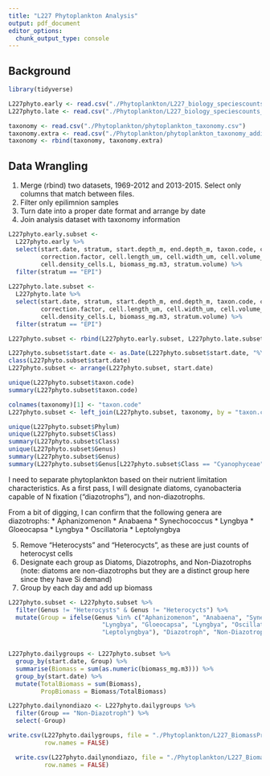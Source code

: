 ```yaml
---
title: "L227 Phytoplankton Analysis"
output: pdf_document
editor_options: 
  chunk_output_type: console
---
```



## Background


```r

library(tidyverse)

L227phyto.early <- read.csv("./Phytoplankton/L227_biology_speciescounts_1969-2012.csv")
L227phyto.late <- read.csv("./Phytoplankton/L227_biology_speciescounts_2013-2015.csv")

taxonomy <- read.csv("./Phytoplankton/phytoplankton_taxonomy.csv")
taxonomy.extra <- read.csv("./Phytoplankton/phytoplankton_taxonomy_additional.csv")
taxonomy <- rbind(taxonomy, taxonomy.extra)
```


## Data Wrangling

1. Merge (rbind) two datasets, 1969-2012 and 2013-2015. Select only columns that match between files.
2. Filter only epilimnion samples
3. Turn date into a proper date format and arrange by date
4. Join analysis dataset with taxonomy information

```r
L227phyto.early.subset <- 
  L227phyto.early %>%
  select(start.date, stratum, start.depth_m, end.depth_m, taxon.code, cell.count,
         correction.factor, cell.length_um, cell.width_um, cell.volume_um3, 
         cell.density_cells.L, biomass_mg.m3, stratum.volume) %>%
  filter(stratum == "EPI")
  
L227phyto.late.subset <- 
  L227phyto.late %>%
  select(start.date, stratum, start.depth_m, end.depth_m, taxon.code, cell.count,
         correction.factor, cell.length_um, cell.width_um, cell.volume_um3, 
         cell.density_cells.L, biomass_mg.m3, stratum.volume) %>%
  filter(stratum == "EPI")

L227phyto.subset <- rbind(L227phyto.early.subset, L227phyto.late.subset)

L227phyto.subset$start.date <- as.Date(L227phyto.subset$start.date, "%Y-%m-%d")
class(L227phyto.subset$start.date)
L227phyto.subset <- arrange(L227phyto.subset, start.date)

unique(L227phyto.subset$taxon.code)
summary(L227phyto.subset$taxon.code)

colnames(taxonomy)[1] <- "taxon.code"
L227phyto.subset <- left_join(L227phyto.subset, taxonomy, by = "taxon.code")

unique(L227phyto.subset$Phylum)
unique(L227phyto.subset$Class)
summary(L227phyto.subset$Class)
unique(L227phyto.subset$Genus)
summary(L227phyto.subset$Genus)
summary(L227phyto.subset$Genus[L227phyto.subset$Class == "Cyanophyceae"])

```

I need to separate phytoplankton based on their nutrient limitation characteristics. As a first pass, I will designate diatoms, cyanobacteria capable of N fixation ("diazotrophs"), and non-diazotrophs. 

From a bit of digging, I can confirm that the following genera are diazotrophs: 
* Aphanizomenon
* Anabaena
* Synechococcus
* Lyngbya
* Gloeocapsa
* Lyngbya
* Oscillatoria
* Leptolyngbya

5. Remove "Heterocysts" and "Heterocycts", as these are just counts of heterocyst cells
6. Designate each group as Diatoms, Diazotrophs, and Non-Diazotrophs (note: diatoms are non-diazotrophs but they are a distinct group here since they have Si demand)
7. Group by each day and add up biomass
```r

L227phyto.subset <- L227phyto.subset %>%
  filter(Genus != "Heterocysts" & Genus != "Heterocycts") %>%
  mutate(Group = ifelse(Genus %in% c("Aphanizomenon", "Anabaena", "Synechococcus",
                          "Lyngbya", "Gloeocapsa", "Lyngbya", "Oscillatoria",
                          "Leptolyngbya"), "Diazotroph", "Non-Diazotroph"))


L227phyto.dailygroups <- L227phyto.subset %>%
  group_by(start.date, Group) %>%
  summarise(Biomass = sum(as.numeric(biomass_mg.m3))) %>%
  group_by(start.date) %>%
  mutate(TotalBiomass = sum(Biomass), 
         PropBiomass = Biomass/TotalBiomass)

L227phyto.dailynondiazo <- L227phyto.dailygroups %>%
  filter(Group == "Non-Diazotroph") %>%
  select(-Group)

write.csv(L227phyto.dailygroups, file = "./Phytoplankton/L227_BiomassProp.csv", 
          row.names = FALSE)

  write.csv(L227phyto.dailynondiazo, file = "./Phytoplankton/L227_BiomassNonDiazo.csv", 
          row.names = FALSE)
```

